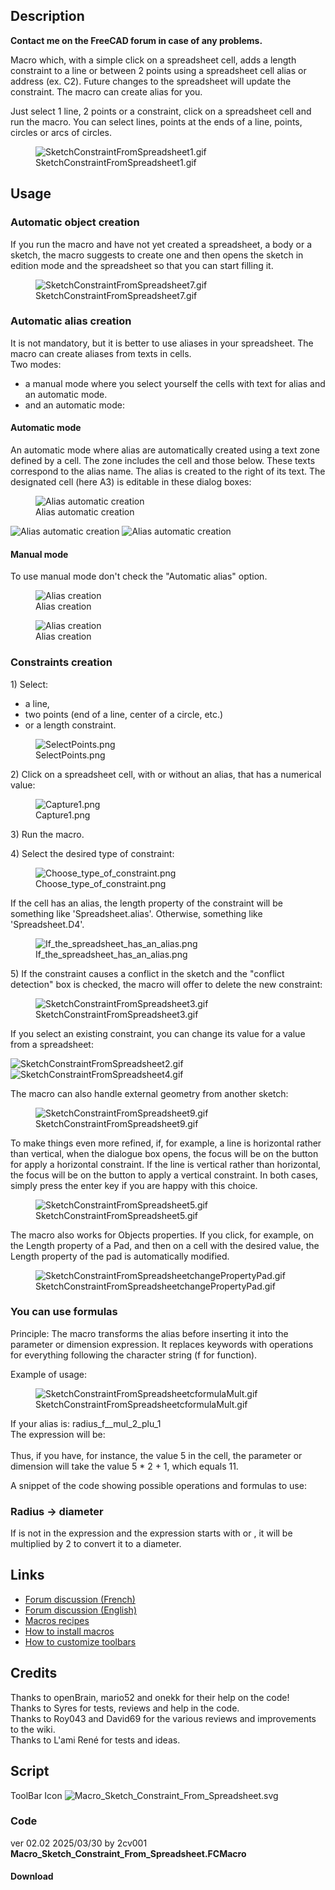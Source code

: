 <languages/>

{{Macro
|Name=Macro Sketch Constraint From Spreadsheet
|Description=Macro which, with a simple click on a spreadsheet cell, adds a length constraint to a line, a circle, or between 2 points using a spreadsheet cell alias or address (ex. C2). Future changes to the spreadsheet will update the constraint. The macro can create alias for you.<br>Just select 1 line, 2 points or a constraint, click on a spreadsheet cell and run the macro. You can select lines, points at the ends of a line, points, circles or arcs of circles.<br>
|Author=2cv001
|Download=[https://wiki.freecad.org/images/d/dc/Macro_Sketch_Constraint_From_Spreadsheet.svg ToolBar icon]
|Version=02.02
|Date=2025-03-30
|FCVersion=All
}}

== Description ==

'''Contact me on the FreeCAD forum in case of any problems.'''

Macro which, with a simple click on a spreadsheet cell, adds a length constraint to a line or between 2 points using a spreadsheet cell alias or address (ex. C2). Future changes to the spreadsheet will update the constraint. The macro can create alias for you.

Just select 1 line, 2 points or a constraint, click on a spreadsheet cell and run the macro. You can select lines, points at the ends of a line, points, circles or arcs of circles.

[[File:SketchConstraintFromSpreadsheet1.gif]]

{{Codeextralink|https://raw.githubusercontent.com/2cv001/FreeCAD-macros/master/Spreadsheet/Sketch_Constraint_From_Spreadsheet.FCMacro}}

== Usage ==

=== Automatic object creation ===

If you run the macro and have not yet created a spreadsheet, a body or a sketch, the macro suggests to create one and then opens the sketch in edition mode and the spreadsheet so that you can start filling it.

[[File:SketchConstraintFromSpreadsheet7.gif]]

=== Automatic alias creation ===

It is not mandatory, but it is better to use aliases in your spreadsheet. The macro can create aliases from texts in cells.<br>
Two modes:
* a manual mode where you select yourself the cells with text for alias and an automatic mode.
* and an automatic mode:

==== Automatic mode ====

An automatic mode where alias are automatically created using a text zone defined by a cell. The zone includes the cell and those below. These texts correspond to the alias name. The alias is created to the right of its text. The designated cell (here A3) is editable in these dialog boxes:

[[File:SketchConstraintFromSpreadsheet2302.png|alt=Alias automatic creation|Alias automatic creation]]

[[File:SketchConstraintFromSpreadsheet2303.png|alt=Alias automatic creation|Alias automatic creation]]
[[File:SketchConstraintFromSpreadsheet2304.gif|alt=Alias automatic creation|Alias automatic creation]]

==== Manual mode ====

To use manual mode don't check the "Automatic alias" option.

[[File:SketchConstraintFromSpreadsheet2301.png|alt=Alias creation|Alias creation]]

[[File:SketchConstraintFromSpreadsheet8.gif|alt=Alias creation|Alias creation]]

=== Constraints creation ===

1) Select:
* a line,
* two points (end of a line, center of a circle, etc.)
* or a length constraint.

[[File:SelectPoints.png]]

2) Click on a spreadsheet cell, with or without an alias, that has a numerical value:

[[File:Capture1.png]]

3) Run the macro.

4) Select the desired type of constraint:

[[File:Choose type of constraint.png]]

If the cell has an alias, the length property of the constraint will be something like 'Spreadsheet.alias'. Otherwise, something like 'Spreadsheet.D4'.

[[File:If_the_spreadsheet_has_an_alias.png]]

5) If the constraint causes a conflict in the sketch and the "conflict detection" box is checked, the macro will offer to delete the new constraint:

[[File:SketchConstraintFromSpreadsheet3.gif]]

If you select an existing constraint, you can change its value for a value from a spreadsheet:

[[File:SketchConstraintFromSpreadsheet2.gif]]
[[File:SketchConstraintFromSpreadsheet4.gif]]

The macro can also handle external geometry from another sketch:

[[File:SketchConstraintFromSpreadsheet9.gif]]

To make things even more refined, if, for example, a line is horizontal rather than vertical, when the dialogue box opens, the focus will be on the button for apply a horizontal constraint. If the line is vertical rather than horizontal, the focus will be on the button to apply a vertical constraint. In both cases, simply press the enter key if you are happy with this choice.

[[File:SketchConstraintFromSpreadsheet5.gif]]

The macro also works for Objects properties. If you click, for example, on the Length property of a Pad, and then on a cell with the desired value, the Length property of the pad is automatically modified.

[[File:SketchConstraintFromSpreadsheetchangePropertyPad.gif]]

=== You can use formulas ===

Principle: The macro transforms the alias before inserting it into the parameter or dimension expression. It replaces keywords with operations for everything following the character string {{Incode|f}} (f for function).

Example of usage:

[[File:SketchConstraintFromSpreadsheetcformulaMult.gif]]

If your alias is: radius_f__mul_2_plu_1<br>
The expression will be:<br>
{{Incode|<<datas>>.radius_f__mul_2_plu_1 '''* 2 + 1'''}}<br>
Thus, if you have, for instance, the value 5 in the cell, the parameter or dimension will take the value 5 * 2 + 1, which equals 11.

A snippet of the code showing possible operations and formulas to use:

{{Code|code=
formulaSeparator = '_f_'
dicoFormula = {
    '_div_':'/',
    '_mul_':'*',
    '_plu_':'+',
    '_mor_':'+',
    '_les_':'-',
    '_moi_':'-',
    '_pg_':'(',
    '_lp_':'(',
    '_pd_': ')',
    '_rp_': ')',
}
}}

=== Radius → diameter ===

If {{Incode|_f_}} is not in the expression and the expression starts with {{Incode|rayon}} or {{Incode|radius}}, it will be multiplied by 2 to convert it to a diameter.

== Links ==

* [https://forum.freecad.org/viewtopic.php?t=75972 Forum discussion (French)]
* [https://forum.freecad.org/viewtopic.php?style=5&t=76990 Forum discussion (English)]
* [[Macros_recipes|Macros recipes]]
* [[How_to_install_macros|How to install macros]]
* [[Customize_Toolbars|How to customize toolbars]]

== Credits ==

Thanks to openBrain, mario52 and onekk for their help on the code!<br/>
Thanks to Syres	for tests, reviews and help in the code.<br/>
Thanks to Roy043 and David69 for the various reviews and improvements to the wiki.<br/>
Thanks to L'ami René for tests and ideas.

== Script ==

ToolBar Icon [[Image:Macro_Sketch_Constraint_From_Spreadsheet.svg]]

=== Code ===

ver 02.02 2025/03/30 by 2cv001 '''Macro_Sketch_Constraint_From_Spreadsheet.FCMacro'''
==== Download ==== 
<br>
{{CodeDownload|https://raw.githubusercontent.com/2cv001/FreeCAD-macros/master/Spreadsheet/Sketch_Constraint_From_Spreadsheet.FCMacro| Download latest version of the macro}}